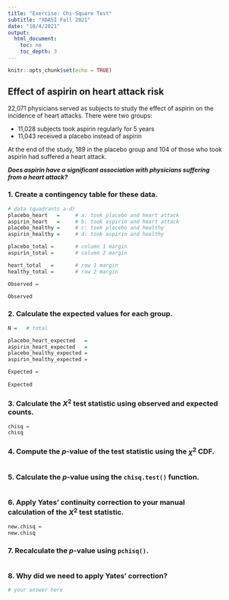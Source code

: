 ```yaml
---
title: "Exercise: Chi-Square Test"
subtitle: "XDASI Fall 2021"
date: "10/4/2021"
output:
  html_document:
    toc: no
    toc_depth: 3
---
```


```r
knitr::opts_chunk$set(echo = TRUE)
```


## Effect of aspirin on heart attack risk

22,071 physicians served as subjects to study the effect of aspirin on the incidence of heart attacks. There were two groups: 

+ 11,028 subjects took aspirin regularly for 5 years
+ 11,043 received a placebo instead of aspirin 

At the end of the study, 189 in the placebo group and 104 of those who took aspirin had suffered a heart attack. 

***Does aspirin have a significant association with physicians suffering from a heart attack?***

### 1. Create a contingency table for these data.

```r
# data (quadrants a-d)
placebo_heart   =     # a: took placebo and heart attack
aspirin_heart   =     # b: took aspirin and heart attack
placebo_healthy =     # c: took placebo and healthy
aspirin_healthy =     # d: took aspirin and healthy

placebo_total =       # column 1 margin
aspirin_total =       # column 2 margin

heart_total   =       # row 1 margin
healthy_total =       # row 2 margin

Observed = 

Observed
```

### 2. Calculate the expected values for each group.

```r
N =   # total

placebo_heart_expected   = 
aspirin_heart_expected   = 
placebo_healthy_expected = 
aspirin_healthy_expected = 

Expected = 
  
Expected
```

### 3. Calculate the $X^2$ test statistic using observed and expected counts.

```r
chisq = 
chisq
```


### 4. Compute the $p$-value of the test statistic using the $\chi^2$ CDF.

```r

```

### 5. Calculate the $p$-value using the `chisq.test()` function.

```r

```
### 6. Apply Yates' continuity correction to your manual calculation of the $X^2$ test statistic.

```r
new.chisq = 
new.chisq
```

### 7. Recalculate the $p$-value using `pchisq()`.

```r

```

### 8. Why did we need to apply Yates' correction?

```r
# your answer here
```

